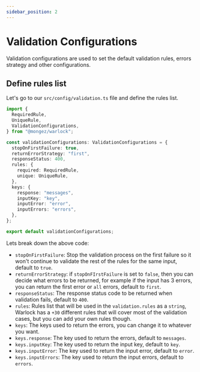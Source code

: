 ```yaml
---
sidebar_position: 2
---
```


# Validation Configurations

Validation configurations are used to set the default validation rules, errors strategy and other configurations.

## Define rules list

Let's go to our `src/config/validation.ts` file and define the rules list.

```ts title="src/config/validation.ts"
import {
  RequiredRule,
  UniqueRule,
  ValidationConfigurations,
} from "@mongez/warlock";

const validationConfigurations: ValidationConfigurations = {
  stopOnFirstFailure: true,
  returnErrorStrategy: "first",
  responseStatus: 400,
  rules: {
    required: RequiredRule,
    unique: UniqueRule,
  },
  keys: {
    response: "messages",
    inputKey: "key",
    inputError: "error",
    inputErrors: "errors",
  },
};

export default validationConfigurations;
```

Lets break down the above code:

- `stopOnFirstFailure`: Stop the validation process on the first failure so it won't continue to validate the rest of the rules for the same input, default to `true`.
- `returnErrorStrategy`: if `stopOnFIrstFailure` is set to `false`, then you can decide what errors to be returned, for example if the input has 3 errors, you can return the first error or `all` errors, default to `first`.
- `responseStatus`: The response status code to be returned when validation fails, default to `400`.
- `rules`: Rules list that will be used in the `validation.rules` as a `string`, Warlock has a `+30` different rules that will cover most of the validation cases, but you can add your own rules though.
- `keys`: The keys used to return the errors, you can change it to whatever you want.
- `keys.response`: The key used to return the errors, default to `messages`.
- `keys.inputKey`: The key used to return the input key, default to `key`.
- `keys.inputError`: The key used to return the input error, default to `error`.
- `keys.inputErrors`: The key used to return the input errors, default to `errors`.
